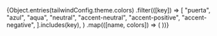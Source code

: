 
<Meta title="Colors" />

<ColorPalette>
  {Object.entries(tailwindConfig.theme.colors)
    .filter(([key]) =>
      [
        "puerta",
        "azul",
        "aqua",
        "neutral",
        "accent-neutral",
        "accent-positive",
        "accent-negative",
      ].includes(key),
    )
    .map(([name, colors]) => (
      <ColorItem title={name} colors={colors} />
    ))}
</ColorPalette>
